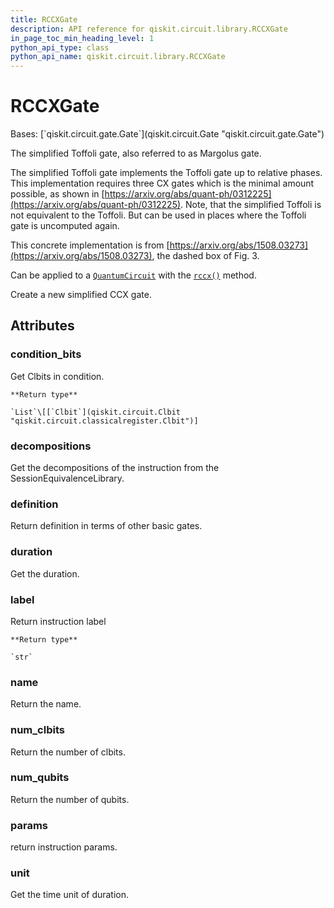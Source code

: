 ```yaml
---
title: RCCXGate
description: API reference for qiskit.circuit.library.RCCXGate
in_page_toc_min_heading_level: 1
python_api_type: class
python_api_name: qiskit.circuit.library.RCCXGate
---
```


# RCCXGate

<Class id="qiskit.circuit.library.RCCXGate" isDedicatedPage={true} github="https://github.com/qiskit/qiskit/tree/stable/0.22/qiskit/circuit/library/standard_gates/x.py" signature="RCCXGate(label=None)">
  Bases: [`qiskit.circuit.gate.Gate`](qiskit.circuit.Gate "qiskit.circuit.gate.Gate")

  The simplified Toffoli gate, also referred to as Margolus gate.

  The simplified Toffoli gate implements the Toffoli gate up to relative phases. This implementation requires three CX gates which is the minimal amount possible, as shown in [https://arxiv.org/abs/quant-ph/0312225](https://arxiv.org/abs/quant-ph/0312225). Note, that the simplified Toffoli is not equivalent to the Toffoli. But can be used in places where the Toffoli gate is uncomputed again.

  This concrete implementation is from [https://arxiv.org/abs/1508.03273](https://arxiv.org/abs/1508.03273), the dashed box of Fig. 3.

  Can be applied to a [`QuantumCircuit`](qiskit.circuit.QuantumCircuit "qiskit.circuit.QuantumCircuit") with the [`rccx()`](qiskit.circuit.QuantumCircuit#rccx "qiskit.circuit.QuantumCircuit.rccx") method.

  Create a new simplified CCX gate.

  ## Attributes

  ### condition\_bits

  <Attribute id="qiskit.circuit.library.RCCXGate.condition_bits">
    Get Clbits in condition.

    **Return type**

    `List`\[[`Clbit`](qiskit.circuit.Clbit "qiskit.circuit.classicalregister.Clbit")]
  </Attribute>

  ### decompositions

  <Attribute id="qiskit.circuit.library.RCCXGate.decompositions">
    Get the decompositions of the instruction from the SessionEquivalenceLibrary.
  </Attribute>

  ### definition

  <Attribute id="qiskit.circuit.library.RCCXGate.definition">
    Return definition in terms of other basic gates.
  </Attribute>

  ### duration

  <Attribute id="qiskit.circuit.library.RCCXGate.duration">
    Get the duration.
  </Attribute>

  ### label

  <Attribute id="qiskit.circuit.library.RCCXGate.label">
    Return instruction label

    **Return type**

    `str`
  </Attribute>

  ### name

  <Attribute id="qiskit.circuit.library.RCCXGate.name">
    Return the name.
  </Attribute>

  ### num\_clbits

  <Attribute id="qiskit.circuit.library.RCCXGate.num_clbits">
    Return the number of clbits.
  </Attribute>

  ### num\_qubits

  <Attribute id="qiskit.circuit.library.RCCXGate.num_qubits">
    Return the number of qubits.
  </Attribute>

  ### params

  <Attribute id="qiskit.circuit.library.RCCXGate.params">
    return instruction params.
  </Attribute>

  ### unit

  <Attribute id="qiskit.circuit.library.RCCXGate.unit">
    Get the time unit of duration.
  </Attribute>
</Class>

